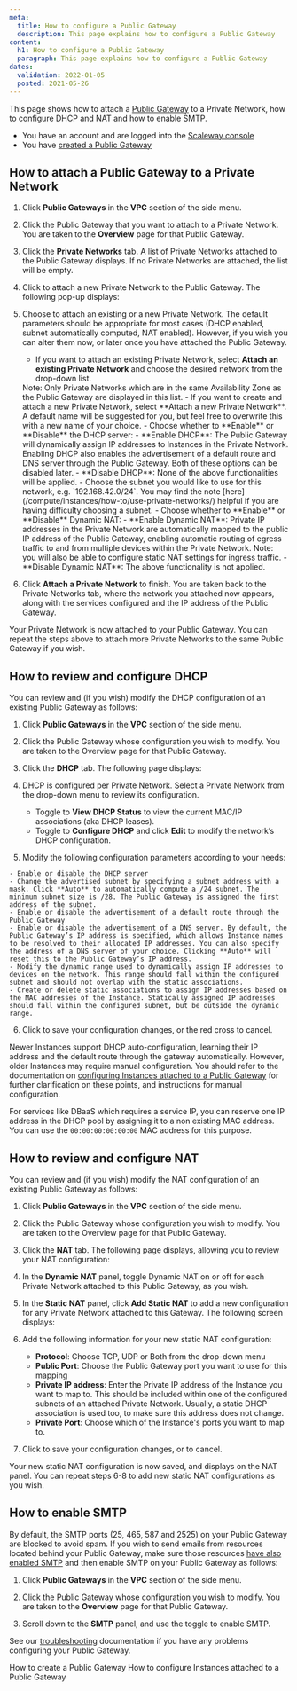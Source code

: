 ```yaml
---
meta:
  title: How to configure a Public Gateway
  description: This page explains how to configure a Public Gateway
content:
  h1: How to configure a Public Gateway
  paragraph: This page explains how to configure a Public Gateway
dates:
  validation: 2022-01-05
  posted: 2021-05-26
---
```


This page shows how to attach a [Public Gateway](/network/vpc/concepts#public-gateway) to a Private Network, how to configure DHCP and NAT and how to enable SMTP.

<Message type="requirement">

  - You have an account and are logged into the [Scaleway console](https://console.scaleway.com)
  - You have [created a Public Gateway](/network/vpc/how-to/create-a-public-gateway/)

</Message>

## How to attach a Public Gateway to a Private Network

1. Click **Public Gateways** in the **VPC** section of the side menu.

2. Click the Public Gateway that you want to attach to a Private Network. You are taken to the **Overview** page for that Public Gateway.

3. Click the **Private Networks** tab. A list of Private Networks attached to the Public Gateway displays. If no Private Networks are attached, the list will be empty.

4. Click <Icon name="plus" /> to attach a new Private Network to the Public Gateway. The following pop-up displays:

  <Lightbox src="scaleway-vpc-gw-attach-pn.webp" alt="" />

5. Choose to attach an existing or a new Private Network. The default parameters should be appropriate for most cases (DHCP enabled, subnet automatically computed, NAT enabled). However, if you wish you can alter them now, or later once you have attached the Public Gateway.

    - If you want to attach an existing Private Network, select **Attach an existing Private Network** and choose the desired network from the drop-down list.
    <Message type="note">
        Note: Only Private Networks which are in the same Availability Zone as the Public Gateway are displayed in this list.
    </Message>
    - If you want to create and attach a new Private Network, select **Attach a new Private Network**. A default name will be suggested for you, but feel free to overwrite this with a new name of your choice.
    - Choose whether to **Enable** or **Disable** the DHCP server:
        - **Enable DHCP**: The Public Gateway will dynamically assign IP addresses to Instances in the Private Network. Enabling DHCP also enables the advertisement of a default route and DNS server through the Public Gateway. Both of these options can be disabled later.
        - **Disable DHCP**: None of the above functionalities will be applied.
    - Choose the subnet you would like to use for this network, e.g. `192.168.42.0/24`. You may find the note [here](/compute/instances/how-to/use-private-networks/) helpful if you are having difficulty choosing a subnet.
    - Choose whether to **Enable** or **Disable** Dynamic NAT:
        - **Enable Dynamic NAT**: Private IP addresses in the Private Network are automatically mapped to the public IP address of the Public Gateway, enabling automatic routing of egress traffic to and from multiple devices within the Private Network. Note: you will also be able to configure static NAT settings for ingress traffic.
        - **Disable Dynamic NAT**: The above functionality is not applied.

6. Click **Attach a Private Network** to finish. You are taken back to the Private Networks tab, where the network you attached now appears, along with the services configured and the IP address of the Public Gateway.

  <Lightbox src="scaleway-vpc-gw-pn-attached.webp" alt="" />

Your Private Network is now attached to your Public Gateway. You can repeat the steps above to attach more Private Networks to the same Public Gateway if you wish.

## How to review and configure DHCP

You can review and (if you wish) modify the DHCP configuration of an existing Public Gateway as follows:

1. Click **Public Gateways** in the **VPC** section of the side menu.

2. Click the Public Gateway whose configuration you wish to modify. You are taken to the Overview page for that Public Gateway.

3. Click the **DHCP** tab. The following page displays:

  <Lightbox src="scaleway-dhcp.webp" alt="" />

4. DHCP is configured per Private Network. Select a Private Network from the drop-down menu to review its configuration.

    - Toggle <Icon name="toggle" /> to **View DHCP Status** to view the current MAC/IP associations (aka DHCP leases).
    - Toggle <Icon name="toggle" /> to **Configure DHCP** and click <Icon name="edit" /> **Edit** to modify the network’s DHCP configuration.

5. Modify the following configuration parameters according to your needs:

  <Lightbox src="scaleway-dhcp-edit.webp" alt="" />

    - Enable or disable the DHCP server
    - Change the advertised subnet by specifying a subnet address with a mask. Click **Auto** to automatically compute a /24 subnet. The minimum subnet size is /28. The Public Gateway is assigned the first address of the subnet.
    - Enable or disable the advertisement of a default route through the Public Gateway
    - Enable or disable the advertisement of a DNS server. By default, the Public Gateway’s IP address is specified, which allows Instance names to be resolved to their allocated IP addresses. You can also specify the address of a DNS server of your choice. Clicking **Auto** will reset this to the Public Gateway’s IP address.
    - Modify the dynamic range used to dynamically assign IP addresses to devices on the network. This range should fall within the configured subnet and should not overlap with the static associations.
    - Create or delete static associations to assign IP addresses based on the MAC addresses of the Instance. Statically assigned IP addresses should fall within the configured subnet, but be outside the dynamic range.

6. Click <Icon name="validate" /> to save your configuration changes, or the red cross to cancel.

<Message type="note">

  Newer Instances support DHCP auto-configuration, learning their IP address and the default route through the gateway automatically. However, older Instances may require manual configuration. You should refer to the documentation on [configuring Instances attached to a Public Gateway](/network/vpc/how-to/configure-instances-public-gw/) for further clarification on these points, and instructions for manual configuration.

</Message>

<Message type="note">

  For services like DBaaS which requires a service IP, you can reserve one IP address in the DHCP pool by assigning it to a non existing MAC address.
  You can use the `00:00:00:00:00:00` MAC address for this purpose.

</Message>

## How to review and configure NAT

You can review and (if you wish) modify the NAT configuration of an existing Public Gateway as follows:

1. Click **Public Gateways** in the **VPC** section of the side menu.

2. Click the Public Gateway whose configuration you wish to modify. You are taken to the Overview page for that Public Gateway.

3. Click the **NAT** tab. The following page displays, allowing you to review your NAT configuration:

  <Lightbox src="scaleway-nat-tab.webp" alt="" />

4. In the **Dynamic NAT** panel, toggle <Icon name="toggle" /> Dynamic NAT on or off for each Private Network attached to this Public Gateway, as you wish.

5. In the **Static NAT** panel, click **Add Static NAT** to add a new configuration for any Private Network attached to this Gateway. The following screen displays:

  <Lightbox src="scaleway-nat-add-static.webp" alt="" />

6. Add the following information for your new static NAT configuration:

    - **Protocol**: Choose TCP, UDP or Both from the drop-down menu
    - **Public Port**: Choose the Public Gateway port you want to use for this mapping
    - **Private IP address**: Enter the Private IP address of the Instance you want to map to. This should be included within one of the configured subnets of an attached Private Network. Usually, a static DHCP association is used too, to make sure this address does not change.
    - **Private Port**: Choose which of the Instance's ports you want to map to.

7. Click <Icon name="validate" /> to save your configuration changes, or <Icon name="cancel" /> to cancel.

Your new static NAT configuration is now saved, and displays on the NAT panel. You can repeat steps 6-8 to add new static NAT configurations as you wish.

## How to enable SMTP

By default, the SMTP ports (25, 465, 587 and 2525) on your Public Gateway are blocked to avoid spam. If you wish to send emails from resources located behind your Public Gateway, make sure those resources [have also enabled SMTP](/console/my-account/how-to/send-emails-from-your-instance/) and then enable SMTP on your Public Gateway as follows:

1. Click **Public Gateways** in the **VPC** section of the side menu.

2. Click the Public Gateway whose configuration you wish to modify. You are taken to the **Overview** page for that Public Gateway.

3. Scroll down to the **SMTP** panel, and use the toggle <Icon name="toggle" /> to enable SMTP.

  <Lightbox src="scaleway-enable-smtp.webp" alt="" />

<Message type="important">

  See our [troubleshooting](/network/vpc/troubleshooting/cant-connect-to-instance-with-pn-gateway/) documentation if you have any problems configuring your Public Gateway.

</Message>

<Navigation title="See Also">
  <PreviousButton to="/network/vpc/how-to/create-a-public-gateway/">How to create a Public Gateway</PreviousButton>
  <NextButton to="/network/vpc/how-to/configure-instances-public-gw/">How to configure Instances attached to a Public Gateway</NextButton>
</Navigation>
